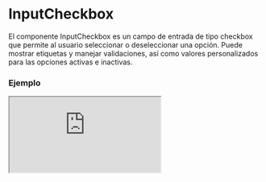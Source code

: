 # InputCheckbox

El componente InputCheckbox es un campo de entrada de tipo checkbox que permite al usuario seleccionar o deseleccionar una opción. Puede mostrar etiquetas y manejar validaciones, así como valores personalizados para las opciones activas e inactivas.


### Ejemplo

<Iframe
  minHeightIframe="30dvh"
  src="https://fenextjs-component-storybook.vercel.app/iframe.html?args=&id=input-inputcheckbox--index&viewMode=story"
/>

### Importación

Para importar el componente InputCheckbox, se puede hacer desde fenextjs

```tsx copy
import { InputCheckbox } from "fenextjs";
```

### Parámetros

| Parámetro       | Tipo                           | Requerido | Default      | Descripcion                                                                                                     |
| --------------- | ------------------------------ | --------- | ------------ | --------------------------------------------------------------------------------------------------------------- |
| label           | ReactNode                      | no        | ''           | Etiqueta que se muestra al lado del checkbox.                                                                   |
| labelPosition   | 'right' \| 'left'              | no        | 'right'      | Posición de la etiqueta en relación con el checkbox.                                                            |
| name            | string                         | no        | ''           | Atributo name del elemento input checkbox.                                                                      |
| onChange        | (checked: boolean) =\> void    | no        | undefined    | Función que se ejecuta cuando se alterna el checkbox, recibe un valor booleano que indica si está seleccionado. |
| defaultValue    | boolean                        | no        | false        | Valor predeterminado del checkbox cuando se renderiza por primera vez.                                          |
| value           | boolean                        | no        | undefined    | Valor controlado del checkbox.                                                                                  |
| disabled        | boolean                        | no        | false        | Indica si el checkbox está deshabilitado.                                                                       |
| onValidateCheck | () =\> Promise\<void\> \| void | no        | undefined    | Función que se ejecuta para validar el checkbox.                                                                |
| optional        | boolean                        | no        | false        | Indica si el checkbox es opcional.                                                                              |
| optionalText    | string                         | no        | '(optional)' | Texto que se muestra si el checkbox es opcional.                                                                |
| required        | boolean                        | no        | false        | Indica si el checkbox es obligatorio.                                                                           |
| requiredText    | string                         | no        | '\*'         | Texto que se muestra si el checkbox es obligatorio.                                                             |
| onActive        | () =\> void                    | no        | undefined    | Función que se ejecuta cuando el checkbox se activa.                                                            |
| onInactive      | () =\> void                    | no        | undefined    | Función que se ejecuta cuando el checkbox se desactiva.                                                         |
| valueActive     | VT                             | no        | undefined    | Valor a pasar cuando el checkbox se activa.                                                                     |
| valueInactive   | VF                             | no        | undefined    | Valor a pasar cuando el checkbox se desactiva.                                                                  |
| icon            | ReactNode                      | no        | \<Check /\>  | Ícono que se muestra junto al checkbox.                                                                         |

### Storybook

Para ver el storybook del componente lo puede hacer con este [link](https://fenextjs-component-storybook.vercel.app/?path=/story/input-inputcheckbox--index)

### Usos

- Básico

```tsx copy
<InputCheckbox label="Acepto los términos y condiciones" />
```

- Checkbox deshabilitado

```tsx copy
<InputCheckbox label="No puedo seleccionar este" disabled={true} />
```

- Checkbox obligatorio

```tsx copy
<InputCheckbox label="Este checkbox es obligatorio" required={true} />
```

- Checkbox opcional con texto

```tsx copy
<InputCheckbox
  label="Este es opcional"
  optional={true}
  optionalText="(opcional)"
/>
```
